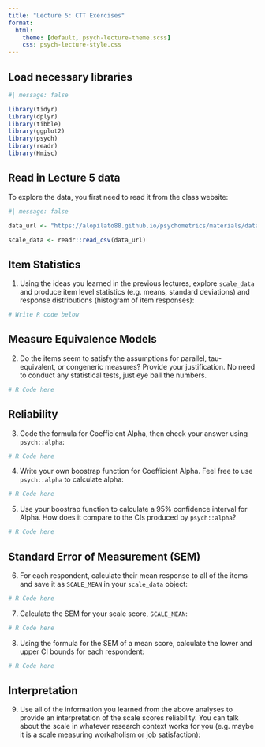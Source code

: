 ```yaml
---
title: "Lecture 5: CTT Exercises"
format: 
  html: 
    theme: [default, psych-lecture-theme.scss] 
    css: psych-lecture-style.css
---
```


## Load necessary libraries
```r
#| message: false

library(tidyr)
library(dplyr)
library(tibble)
library(ggplot2)
library(psych)
library(readr)
library(Hmisc)
```

## Read in Lecture 5 data

To explore the data, you first need to read it from the class website: 

```r
#| message: false

data_url <- "https://alopilato88.github.io/psychometrics/materials/data/lecture-5-exercise-data.csv"

scale_data <- readr::read_csv(data_url)
```

## Item Statistics 

1. Using the ideas you learned in the previous lectures, explore `scale_data` and produce item level statistics (e.g. means, standard deviations) and response distributions (histogram of item responses):

```r
# Write R code below
```

## Measure Equivalence Models 

2. Do the items seem to satisfy the assumptions for parallel, tau-equivalent, or congeneric measures? Provide your justification. No need to conduct any statistical tests, just eye ball the numbers. 

```r
# R Code here
```

## Reliability 

3. Code the formula for Coefficient Alpha, then check your answer using `psych::alpha`:

```r
# R Code here
```

4. Write your own boostrap function for Coefficient Alpha. Feel free to use `psych::alpha` to calculate alpha:

```r
# R Code here
```

5. Use your boostrap function to calculate a 95% confidence interval for Alpha. How does it compare to the CIs produced by `psych::alpha`?

```r
# R Code here
```

## Standard Error of Measurement (SEM)

6. For each respondent, calculate their mean response to all of the items and save it as `SCALE_MEAN` in your `scale_data` object:

```r
# R Code here
```

7. Calculate the SEM for your scale score, `SCALE_MEAN`:

```r
# R Code here
```

8. Using the formula for the SEM of a mean score, calculate the lower and upper CI bounds for each respondent: 

```r
# R Code here
```

## Interpretation 

9. Use all of the information you learned from the above analyses to provide an interpretation of the scale scores reliability. You can talk about the scale in whatever research context works for you (e.g. maybe it is a scale measuring workaholism or job satisfaction):




